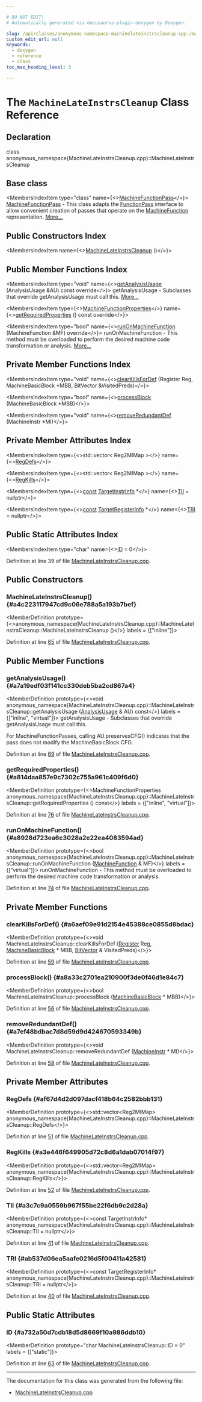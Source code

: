 ```yaml
---

# DO NOT EDIT!
# Automatically generated via docusaurus-plugin-doxygen by Doxygen.

slug: /api/classes/anonymous-namespace-machinelateinstrscleanup-cpp-/machinelateinstrscleanup
custom_edit_url: null
keywords:
  - doxygen
  - reference
  - class
toc_max_heading_level: 3

---
```





# The `MachineLateInstrsCleanup` Class Reference

<DoxygenPage pluginConfig={pluginConfig}>



## Declaration

<CodeBlock>class anonymous_namespace{MachineLateInstrsCleanup.cpp}::MachineLateInstrsCleanup</CodeBlock>

## Base class

<MembersIndex>

<MembersIndexItem
  type="class"
  name={<><a href="/docs/api/classes/llvm/machinefunctionpass">MachineFunctionPass</a></>}>
<a href="/docs/api/classes/llvm/machinefunctionpass">MachineFunctionPass</a> - This class adapts the <a href="/docs/api/classes/llvm/functionpass">FunctionPass</a> interface to allow convenient creation of passes that operate on the <a href="/docs/api/classes/llvm/machinefunction">MachineFunction</a> representation. <a href="/docs/api/classes/llvm/machinefunctionpass/#details">More...</a>
</MembersIndexItem>

</MembersIndex>

## Public Constructors Index

<MembersIndex>

<MembersIndexItem
  name={<><a href="#a4c223117947cd9c06e788a5a193b7bef">MachineLateInstrsCleanup</a> ()</>}>
</MembersIndexItem>

</MembersIndex>

## Public Member Functions Index

<MembersIndex>

<MembersIndexItem
  type="void"
  name={<><a href="#a7a19edf03f141cc330deb5ba2cd867a4">getAnalysisUsage</a> (AnalysisUsage &amp;AU) const override</>}>
getAnalysisUsage - Subclasses that override getAnalysisUsage must call this. <a href="#a7a19edf03f141cc330deb5ba2cd867a4">More...</a>
</MembersIndexItem>

<MembersIndexItem
  type={<><a href="/docs/api/classes/llvm/machinefunctionproperties">MachineFunctionProperties</a></>}
  name={<><a href="#a814daa857e9c7302c755a961c409f6d0">getRequiredProperties</a> () const override</>}>
</MembersIndexItem>

<MembersIndexItem
  type="bool"
  name={<><a href="#a8928d723ea6c3028a2e22ea4083594ad">runOnMachineFunction</a> (MachineFunction &amp;MF) override</>}>
runOnMachineFunction - This method must be overloaded to perform the desired machine code transformation or analysis. <a href="#a8928d723ea6c3028a2e22ea4083594ad">More...</a>
</MembersIndexItem>

</MembersIndex>

## Private Member Functions Index

<MembersIndex>

<MembersIndexItem
  type="void"
  name={<><a href="#a6aef09e91d2154e45388ce0855d8bdac">clearKillsForDef</a> (Register Reg, MachineBasicBlock &#42;MBB, BitVector &amp;VisitedPreds)</>}>
</MembersIndexItem>

<MembersIndexItem
  type="bool"
  name={<><a href="#a8a33c2701ea210900f3de0f46d1e84c7">processBlock</a> (MachineBasicBlock &#42;MBB)</>}>
</MembersIndexItem>

<MembersIndexItem
  type="void"
  name={<><a href="#a7ef48bdbac7d8d59d9d424670593349b">removeRedundantDef</a> (MachineInstr &#42;MI)</>}>
</MembersIndexItem>

</MembersIndex>

## Private Member Attributes Index

<MembersIndex>

<MembersIndexItem
  type={<>std::vector&lt; Reg2MIMap &gt;</>}
  name={<><a href="#af67d4d2d097dacf418b64c2582bbb131">RegDefs</a></>}>
</MembersIndexItem>

<MembersIndexItem
  type={<>std::vector&lt; Reg2MIMap &gt;</>}
  name={<><a href="#a3e446f649905d72c8d6a1dab07014f97">RegKills</a></>}>
</MembersIndexItem>

<MembersIndexItem
  type={<><a href="/docs/api/files/lib/lib/target/lib/target/aarch64/aarch64promoteconstant-cpp/#a90f8350fecae261c25be85d38b451bff">const</a> <a href="/docs/api/classes/llvm/targetinstrinfo">TargetInstrInfo</a> &#42;</>}
  name={<><a href="#a3c7c9a0559b967f55be22f6db9c2d28a">TII</a> = nullptr</>}>
</MembersIndexItem>

<MembersIndexItem
  type={<><a href="/docs/api/files/lib/lib/target/lib/target/aarch64/aarch64promoteconstant-cpp/#a90f8350fecae261c25be85d38b451bff">const</a> <a href="/docs/api/classes/llvm/targetregisterinfo">TargetRegisterInfo</a> &#42;</>}
  name={<><a href="#ab537d06ea5aafe0216d5f00411a42581">TRI</a> = nullptr</>}>
</MembersIndexItem>

</MembersIndex>

## Public Static Attributes Index

<MembersIndex>

<MembersIndexItem
  type="char"
  name={<><a href="#a732a50d7cdb18d5d8669f10a986ddb10">ID</a> = 0</>}>
</MembersIndexItem>

</MembersIndex>


Definition at line 39 of file <a href="/docs/api/files/lib/lib/codegen/machinelateinstrscleanup-cpp">MachineLateInstrsCleanup.cpp</a>.

<SectionDefinition>

## Public Constructors

### MachineLateInstrsCleanup() {#a4c223117947cd9c06e788a5a193b7bef}

<MemberDefinition
  prototype={<>anonymous&#95;namespace&#123;MachineLateInstrsCleanup.cpp&#125;::MachineLateInstrsCleanup::MachineLateInstrsCleanup ()</>}
  labels = {["inline"]}>

Definition at line <a href="/docs/api/files/lib/lib/codegen/machinelateinstrscleanup-cpp/#l00065">65</a> of file <a href="/docs/api/files/lib/lib/codegen/machinelateinstrscleanup-cpp">MachineLateInstrsCleanup.cpp</a>.
</MemberDefinition>

</SectionDefinition>

<SectionDefinition>

## Public Member Functions

### getAnalysisUsage() {#a7a19edf03f141cc330deb5ba2cd867a4}

<MemberDefinition
  prototype={<>void anonymous&#95;namespace&#123;MachineLateInstrsCleanup.cpp&#125;::MachineLateInstrsCleanup::getAnalysisUsage (<a href="/docs/api/classes/llvm/analysisusage">AnalysisUsage</a> &amp; AU) const</>}
  labels = {["inline", "virtual"]}>
getAnalysisUsage - Subclasses that override getAnalysisUsage must call this.

For MachineFunctionPasses, calling AU.preservesCFG() indicates that the pass does not modify the MachineBasicBlock CFG.

Definition at line <a href="/docs/api/files/lib/lib/codegen/machinelateinstrscleanup-cpp/#l00069">69</a> of file <a href="/docs/api/files/lib/lib/codegen/machinelateinstrscleanup-cpp">MachineLateInstrsCleanup.cpp</a>.
</MemberDefinition>

### getRequiredProperties() {#a814daa857e9c7302c755a961c409f6d0}

<MemberDefinition
  prototype={<>MachineFunctionProperties anonymous&#95;namespace&#123;MachineLateInstrsCleanup.cpp&#125;::MachineLateInstrsCleanup::getRequiredProperties () const</>}
  labels = {["inline", "virtual"]}>

Definition at line <a href="/docs/api/files/lib/lib/codegen/machinelateinstrscleanup-cpp/#l00076">76</a> of file <a href="/docs/api/files/lib/lib/codegen/machinelateinstrscleanup-cpp">MachineLateInstrsCleanup.cpp</a>.
</MemberDefinition>

### runOnMachineFunction() {#a8928d723ea6c3028a2e22ea4083594ad}

<MemberDefinition
  prototype={<>bool anonymous&#95;namespace&#123;MachineLateInstrsCleanup.cpp&#125;::MachineLateInstrsCleanup::runOnMachineFunction (<a href="/docs/api/classes/llvm/machinefunction">MachineFunction</a> &amp; MF)</>}
  labels = {["virtual"]}>
runOnMachineFunction - This method must be overloaded to perform the desired machine code transformation or analysis.

Definition at line <a href="/docs/api/files/lib/lib/codegen/machinelateinstrscleanup-cpp/#l00074">74</a> of file <a href="/docs/api/files/lib/lib/codegen/machinelateinstrscleanup-cpp">MachineLateInstrsCleanup.cpp</a>.
</MemberDefinition>

</SectionDefinition>

<SectionDefinition>

## Private Member Functions

### clearKillsForDef() {#a6aef09e91d2154e45388ce0855d8bdac}

<MemberDefinition
  prototype={<>void MachineLateInstrsCleanup::clearKillsForDef (<a href="/docs/api/classes/llvm/register">Register</a> Reg, <a href="/docs/api/classes/llvm/machinebasicblock">MachineBasicBlock</a> &#42; MBB, <a href="/docs/api/classes/llvm/bitvector">BitVector</a> &amp; VisitedPreds)</>}>

Definition at line <a href="/docs/api/files/lib/lib/codegen/machinelateinstrscleanup-cpp/#l00059">59</a> of file <a href="/docs/api/files/lib/lib/codegen/machinelateinstrscleanup-cpp">MachineLateInstrsCleanup.cpp</a>.
</MemberDefinition>

### processBlock() {#a8a33c2701ea210900f3de0f46d1e84c7}

<MemberDefinition
  prototype={<>bool MachineLateInstrsCleanup::processBlock (<a href="/docs/api/classes/llvm/machinebasicblock">MachineBasicBlock</a> &#42; MBB)</>}>

Definition at line <a href="/docs/api/files/lib/lib/codegen/machinelateinstrscleanup-cpp/#l00056">56</a> of file <a href="/docs/api/files/lib/lib/codegen/machinelateinstrscleanup-cpp">MachineLateInstrsCleanup.cpp</a>.
</MemberDefinition>

### removeRedundantDef() {#a7ef48bdbac7d8d59d9d424670593349b}

<MemberDefinition
  prototype={<>void MachineLateInstrsCleanup::removeRedundantDef (<a href="/docs/api/classes/llvm/machineinstr">MachineInstr</a> &#42; MI)</>}>

Definition at line <a href="/docs/api/files/lib/lib/codegen/machinelateinstrscleanup-cpp/#l00058">58</a> of file <a href="/docs/api/files/lib/lib/codegen/machinelateinstrscleanup-cpp">MachineLateInstrsCleanup.cpp</a>.
</MemberDefinition>

</SectionDefinition>

<SectionDefinition>

## Private Member Attributes

### RegDefs {#af67d4d2d097dacf418b64c2582bbb131}

<MemberDefinition
  prototype={<>std::vector&lt;Reg2MIMap&gt; anonymous&#95;namespace&#123;MachineLateInstrsCleanup.cpp&#125;::MachineLateInstrsCleanup::RegDefs</>}>

Definition at line <a href="/docs/api/files/lib/lib/codegen/machinelateinstrscleanup-cpp/#l00051">51</a> of file <a href="/docs/api/files/lib/lib/codegen/machinelateinstrscleanup-cpp">MachineLateInstrsCleanup.cpp</a>.
</MemberDefinition>

### RegKills {#a3e446f649905d72c8d6a1dab07014f97}

<MemberDefinition
  prototype={<>std::vector&lt;Reg2MIMap&gt; anonymous&#95;namespace&#123;MachineLateInstrsCleanup.cpp&#125;::MachineLateInstrsCleanup::RegKills</>}>

Definition at line <a href="/docs/api/files/lib/lib/codegen/machinelateinstrscleanup-cpp/#l00052">52</a> of file <a href="/docs/api/files/lib/lib/codegen/machinelateinstrscleanup-cpp">MachineLateInstrsCleanup.cpp</a>.
</MemberDefinition>

### TII {#a3c7c9a0559b967f55be22f6db9c2d28a}

<MemberDefinition
  prototype={<>const TargetInstrInfo&#42; anonymous&#95;namespace&#123;MachineLateInstrsCleanup.cpp&#125;::MachineLateInstrsCleanup::TII = nullptr</>}>

Definition at line <a href="/docs/api/files/lib/lib/codegen/machinelateinstrscleanup-cpp/#l00041">41</a> of file <a href="/docs/api/files/lib/lib/codegen/machinelateinstrscleanup-cpp">MachineLateInstrsCleanup.cpp</a>.
</MemberDefinition>

### TRI {#ab537d06ea5aafe0216d5f00411a42581}

<MemberDefinition
  prototype={<>const TargetRegisterInfo&#42; anonymous&#95;namespace&#123;MachineLateInstrsCleanup.cpp&#125;::MachineLateInstrsCleanup::TRI = nullptr</>}>

Definition at line <a href="/docs/api/files/lib/lib/codegen/machinelateinstrscleanup-cpp/#l00040">40</a> of file <a href="/docs/api/files/lib/lib/codegen/machinelateinstrscleanup-cpp">MachineLateInstrsCleanup.cpp</a>.
</MemberDefinition>

</SectionDefinition>

<SectionDefinition>

## Public Static Attributes

### ID {#a732a50d7cdb18d5d8669f10a986ddb10}

<MemberDefinition
  prototype="char MachineLateInstrsCleanup::ID = 0"
  labels = {["static"]}>

Definition at line <a href="/docs/api/files/lib/lib/codegen/machinelateinstrscleanup-cpp/#l00063">63</a> of file <a href="/docs/api/files/lib/lib/codegen/machinelateinstrscleanup-cpp">MachineLateInstrsCleanup.cpp</a>.
</MemberDefinition>

</SectionDefinition>

<hr/>

The documentation for this class was generated from the following file:

<ul>
<li><a href="/docs/api/files/lib/lib/codegen/machinelateinstrscleanup-cpp">MachineLateInstrsCleanup.cpp</a></li>
</ul>

</DoxygenPage>
